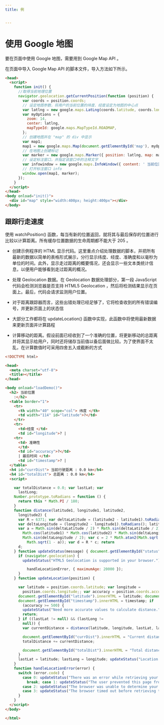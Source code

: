 ```yaml
---
title: 例


---
```


# 使用 Google 地图

要在页面中使用 Google 地图，需要用到 Google Map API 。

在页面中导入 Google Map API 的脚本文件，导入方法如下所示。

<!-- [http://maps.google.com/maps/api/js?sensor=false](http://maps.google.com/maps/api/js?sensor=false) -->

```html
<head>
  <script>
    function init() {
      //取得当前地理位置
      navigator.geolocation.getCurrentPosition(function (position) {
        var coords = position.coords;
        // 设定地图参数，将用户的当前位置的纬度、经度设定为地图的中心点
        var latlng = new google.maps.LatLng(coords.latitude, coords.longitude);
        var myOptions = {
          zoom: 14,
          center: latlng,
          mapTypeId: google.maps.MapTypeId.ROADMAP,
        };
        // 创建地图并在 "map" 的 div 中显示
        var map1;
        map1 = new google.maps.Map(document.getElementById('map'), myOptions);
        // 在地图上创建标记
        var marker = new google.maps.Marker({ position: latlng, map: map1 });
        // 设定标注窗口，并指定该窗口中的注释文字
        var infowindow = new google.maps.InfoWindow({ content: ' 当前位置 !' });
        // 打开标注窗口 info
        window.open(map1, marker);
      });
    }
  </script>
</head>
<body onload="init()">
  <div id="map" style="width:400px; height:400px"></div>
</body>
```

## 跟踪行走速度

使用 watchPosition() 函数，每当有新的位置返回，就将其与最后保存的位置进行比较以计算距离。所有缓存位置数据的生命周期都不能大于 205 。

- 创建示例程序的 HTML
  显示代码。这里重点介绍处理数据的脚本，并把所有最新的数据以简单的表格形式展示，分行显示纬度、经度、准确度和以毫秒为单位的时间。此外，显示走过距离的概要情况，还会显示一些文本类统计信息，以便用户能够看到走过距离的概况。

- 处理 Geolocation 数据。在 Geolocation 数据处理部分，第一段 JavaScript 代码会检测浏览器是否支持 HTML5 Geolocation
  ，然后将检测结果显示在页面上。最后，代码会请求监测用户位置。

- 对于距离跟踪器而言，这些出错处理已经足够了，它将检查收到的所有错误编号，并更新页面上的状态信
- 大部分工作都将在 updateLocation() 函数中实现，此函数中将使用最新数据来更新页面并计算路程
- 计算移动的距离。假设前面已经收到了一个准确的位置，将更新移动的总距离并将其显示给用户，同时还将储存当前值以备后面做比较。为了使界面不太乱，在计算数值时可采用四舍五入或截断的方式

```html
<!DOCTYPE html>

<head>
  <meta charset="utf-8">
  <title></title>
</head>

<body onload="loadDemo()">
  <h2> 当前位置
    :</h2>
  <table border="1">
    <tr>
      <th width="40" scope="col"> 纬度 </th>
      <td width="114" id="latitude">?</td>
    </tr>
    <tr>
      <td>经度 </td>
      <td id="longitude">? |
    <tr>
      <td> 准确性
      </td>
      <td id="accuracy">?</td>
      | 最后时间 </td>
      <td id="timestamp">? |
  </table>
  <h4 id="currDist"> 当前行驶距离 : 0.0 km</h4>
  <h4 id="totalDist"> 总距离 : 0.0 km</h4>
  <script>

    var totalDistance = 0.0; var lastLat; var
      lastLong;
    Number.prototype.toRadians = function () {
      return this * Math.PI / 180;
    }
    function distance(latitude1, longitude1, latitude2,
      longitude2) {
      var R = 6371; var deltaLatitude = (latitude2 - latitude1).toRadians();
      var deltaLongitude = (longitude2 - longitude1).toRadians(); latitude1 = latitude1.toRadians(), latitude2 = latitude2.toRadians();
      var a = Math.sin(deltaLatitude / 2) * Math.sin(deltaLatitude / 2) +
        Math.cos(latitude1) * Math.cos(latitude2) * Math.sin(deltaLongitude / 2) *
        Math.sin(deltaLongitude / 2); var c = 2 * Math.atan2(Math.sqrt(a),
          Math.sqrt(1 - a)); var d = R * c; return
      d;
    } function updateStatus(message) { document.getElementById("status").innerHTML = message; } function loadDemo() {
      if (navigator.geolocation) {
        updateStatus("HTML5 Geolocation is supported in your browser."); navigator.geolocation.watchPosition(updateLocation,

          handleLocationError, { maximumAge: 20000 });
      }
    } function updateLocation(position) {

      var latitude = position.coords.latitude; var longitude =
        position.coords.longitude;; var accuracy = position.coords.accuracy; var timestamp = position.timestamp;
      document.getElementById("latitude").innerHTML = latitude; document.getElementById("longitude").innerHTML = longitude; document.getElementById("accuracy").innerHTML = accuracy;
      document.getElementById("timestamp").innerHTML = timestamp; if
        (accuracy >= 500) {
        updateStatus("Need more accurate values to calculate distance.");
        return;
      } if ((lastLat != null) && (lastLong !=
        null)) {
        var currentDistance = distance(latitude, longitude, lastLat, lastLong);

        document.getElementById("currDist").innerHTML = "Current distance  traveled: " + currentDistance.toFixed(4) + " km"
        totalDistance += currentDistance;

        document.getElementById("totalDist").innerHTML = "Total distance traveled: " + currentDistance.toFixed(4) + " km"
      }
      lastLat = latitude; lastLong = longitude; updateStatus("Location successfully updated.");
    }
    function handleLocationError(error) {
      switch (error.code) {
        case 0: updateStatus("There was an error while retrieving your location: " + error.message);
          break; case 1: updateStatus("The user prevented this page from retrieving a location."); break;
        case 2: updateStatus("The browser was unable to determine your location: " + error.message); break;
        case 3: updateStatus("The browser timed out before retrieving the location."); break;
      }
    }
  </script>
</body>

</html>
```

            
